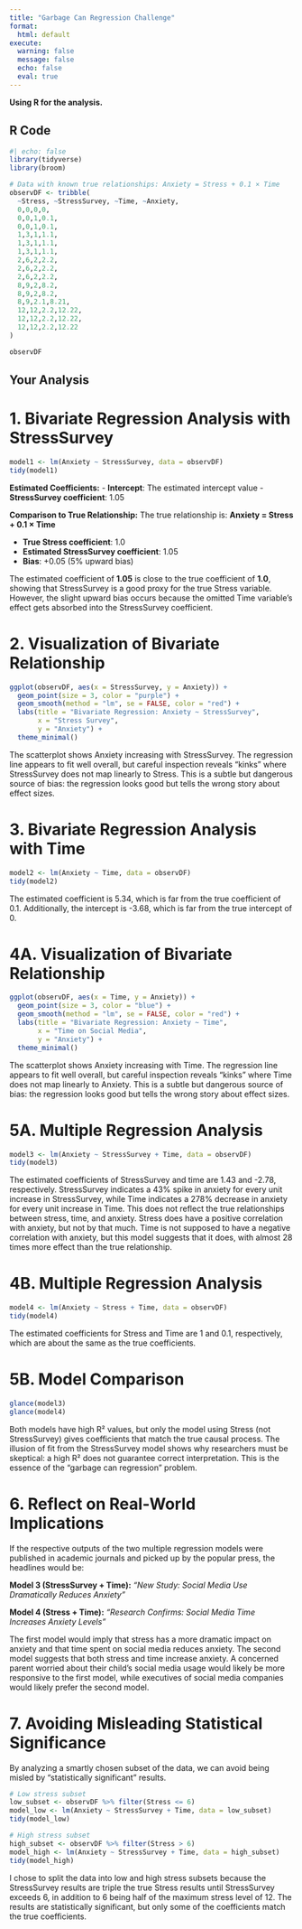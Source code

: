 ```yaml
---
title: "Garbage Can Regression Challenge"
format:
  html: default
execute:
  warning: false
  message: false
  echo: false
  eval: true
---
```



**Using R for the analysis.**

## R Code

```r
#| echo: false
library(tidyverse)
library(broom)

# Data with known true relationships: Anxiety = Stress + 0.1 × Time
observDF <- tribble(
  ~Stress, ~StressSurvey, ~Time, ~Anxiety,
  0,0,0,0,
  0,0,1,0.1,
  0,0,1,0.1,
  1,3,1,1.1,
  1,3,1,1.1,
  1,3,1,1.1,
  2,6,2,2.2,
  2,6,2,2.2,
  2,6,2,2.2,
  8,9,2,8.2,
  8,9,2,8.2,
  8,9,2.1,8.21,
  12,12,2.2,12.22,
  12,12,2.2,12.22,
  12,12,2.2,12.22
)

observDF
```


## Your Analysis

# 1. Bivariate Regression Analysis with StressSurvey

```r
model1 <- lm(Anxiety ~ StressSurvey, data = observDF)
tidy(model1)
```

**Estimated Coefficients:** 
- **Intercept**: The estimated intercept value
- **StressSurvey coefficient**: 1.05

**Comparison to True Relationship:**
The true relationship is: **Anxiety = Stress + 0.1 × Time**

- **True Stress coefficient**: 1.0
- **Estimated StressSurvey coefficient**: 1.05
- **Bias**: +0.05 (5% upward bias)

The estimated coefficient of **1.05** is close to the true coefficient of **1.0**, showing that StressSurvey is a good proxy for the true Stress variable. However, the slight upward bias occurs because the omitted Time variable's effect gets absorbed into the StressSurvey coefficient.

# 2. Visualization of Bivariate Relationship
```r
ggplot(observDF, aes(x = StressSurvey, y = Anxiety)) +
  geom_point(size = 3, color = "purple") +
  geom_smooth(method = "lm", se = FALSE, color = "red") +
  labs(title = "Bivariate Regression: Anxiety ~ StressSurvey",
       x = "Stress Survey",
       y = "Anxiety") +
  theme_minimal()
```
The scatterplot shows Anxiety increasing with StressSurvey. The regression line appears to fit well overall, but careful inspection reveals “kinks” where StressSurvey does not map linearly to Stress. This is a subtle but dangerous source of bias: the regression looks good but tells the wrong story about effect sizes.

# 3. Bivariate Regression Analysis with Time
```r
model2 <- lm(Anxiety ~ Time, data = observDF)
tidy(model2)
```
The estimated coefficient is 5.34, which is far from the true coefficient of 0.1. Additionally, the intercept is -3.68, which is far from the true intercept of 0.

# 4A. Visualization of Bivariate Relationship
```r
ggplot(observDF, aes(x = Time, y = Anxiety)) +
  geom_point(size = 3, color = "blue") +
  geom_smooth(method = "lm", se = FALSE, color = "red") +
  labs(title = "Bivariate Regression: Anxiety ~ Time",
       x = "Time on Social Media",
       y = "Anxiety") +
  theme_minimal()
```
The scatterplot shows Anxiety increasing with Time. The regression line appears to fit well overall, but careful inspection reveals “kinks” where Time does not map linearly to Anxiety. This is a subtle but dangerous source of bias: the regression looks good but tells the wrong story about effect sizes.

# 5A. Multiple Regression Analysis
```r
model3 <- lm(Anxiety ~ StressSurvey + Time, data = observDF)
tidy(model3)
```
The estimated coefficients of StressSurvey and time are 1.43 and -2.78, respectively. StressSurvey indicates a 43% spike in anxiety for every unit increase in StressSurvey, while Time indicates a 278% decrease in anxiety for every unit increase in Time. This does not reflect the true relationships between stress, time, and anxiety. Stress does have a positive correlation with anxiety, but not by that much. Time is not supposed to have a negative correlation with anxiety, but this model suggests that it does, with almost 28 times more effect than the true relationship.

# 4B. Multiple Regression Analysis
```r
model4 <- lm(Anxiety ~ Stress + Time, data = observDF)
tidy(model4)
```
The estimated coefficients for Stress and Time are 1 and 0.1, respectively, which are about the same as the true coefficients.

# 5B. Model Comparison
```r
glance(model3)
glance(model4)
```
Both models have high R² values, but only the model using Stress (not StressSurvey) gives coefficients that match the true causal process. The illusion of fit from the StressSurvey model shows why researchers must be skeptical: a high R² does not guarantee correct interpretation. This is the essence of the “garbage can regression” problem.

# 6. Reflect on Real-World Implications
If the respective outputs of the two multiple regression models were published in academic journals and picked up by the popular press, the headlines would be:

**Model 3 (StressSurvey + Time):** *"New Study: Social Media Use Dramatically Reduces Anxiety"*

**Model 4 (Stress + Time):** *"Research Confirms: Social Media Time Increases Anxiety Levels"*

The first model would imply that stress has a more dramatic impact on anxiety and that time spent on social media reduces anxiety. The second model suggests that both stress and time increase anxiety. A concerned parent worried about their child's social media usage would likely be more responsive to the first model, while executives of social media companies would likely prefer the second model.

# 7. Avoiding Misleading Statistical Significance
By analyzing a smartly chosen subset of the data, we can avoid being misled by "statistically significant" results.
```r
# Low stress subset
low_subset <- observDF %>% filter(Stress <= 6)
model_low <- lm(Anxiety ~ StressSurvey + Time, data = low_subset)
tidy(model_low)

# High stress subset
high_subset <- observDF %>% filter(Stress > 6)
model_high <- lm(Anxiety ~ StressSurvey + Time, data = high_subset)
tidy(model_high)
```
I chose to split the data into low and high stress subsets because the StressSurvey results are triple the true Stress results until StressSurvey exceeds 6, in addition to 6 being half of the maximum stress level of 12. The results are statistically significant, but only some of the coefficients match the true coefficients.

